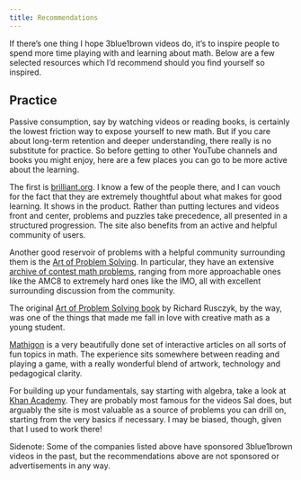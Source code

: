 ```yaml
---
title: Recommendations
---
```


If there’s one thing I hope 3blue1brown videos do, it’s to inspire people to spend more time playing with and learning about math. Below are a few selected resources which I’d recommend should you find yourself so inspired.

## Practice
Passive consumption, say by watching videos or reading books, is certainly the lowest friction way to expose yourself to new math.  But if you care about long-term retention and deeper understanding, there really is no substitute for practice.  So before getting to other YouTube channels and books you might enjoy, here are a few places you can go to be more active about the learning.

<Portrait image="/content/blog/recommendations/brilliant.png" />

The first is [brilliant.org](https://brilliant.org/).  I know a few of the people there, and I can vouch for the fact that they are extremely thoughtful about what makes for good learning.  It shows in the product.  Rather than putting lectures and videos front and center, problems and puzzles take precedence, all presented in a structured progression.  The site also benefits from an active and helpful community of users.

<Portrait image="/content/blog/recommendations/aops.png" flip={true} />

Another good reservoir of problems with a helpful community surrounding them is the [Art of Problem Solving](https://artofproblemsolving.com/).  In particular, they have an extensive [archive of contest math problems](https://artofproblemsolving.com/community/c13_contests), ranging from more approachable ones like the AMC8 to extremely hard ones like the IMO, all with excellent surrounding discussion from the community.

The original [Art of Problem Solving book](https://artofproblemsolving.com/store/item/aops-vol1) by Richard Rusczyk, by the way, was one of the things that made me fall in love with creative math as a young student.

<Portrait image="/content/blog/recommendations/mathigon.png" />

[Mathigon](https://mathigon.org/) is a very beautifully done set of interactive articles on all sorts of fun topics in math.  The experience sits somewhere between reading and playing a game, with a really wonderful blend of artwork, technology and pedagogical clarity.

<Portrait image="/content/blog/recommendations/khan.png" flip={true} />

For building up your fundamentals, say starting with algebra, take a look at [Khan Academy](https://www.khanacademy.org/).  They are probably most famous for the videos Sal does, but arguably the site is most valuable as a source of problems you can drill on, starting from the very basics if necessary.  I may be biased, though, given that I used to work there!

Sidenote: Some of the companies listed above have sponsored 3blue1brown videos in the past, but the recommendations above are not sponsored or advertisements in any way.
